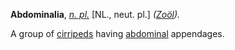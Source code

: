 '''Abdominalia''', ''[[n. pl. (part of speech)|n. pl.]]'' [NL., neut. pl.] ''([[Zo&ouml;l (subject)|Zo&ouml;l]]).''

A group of [[cirripeds]] having [[abdominal]] appendages.